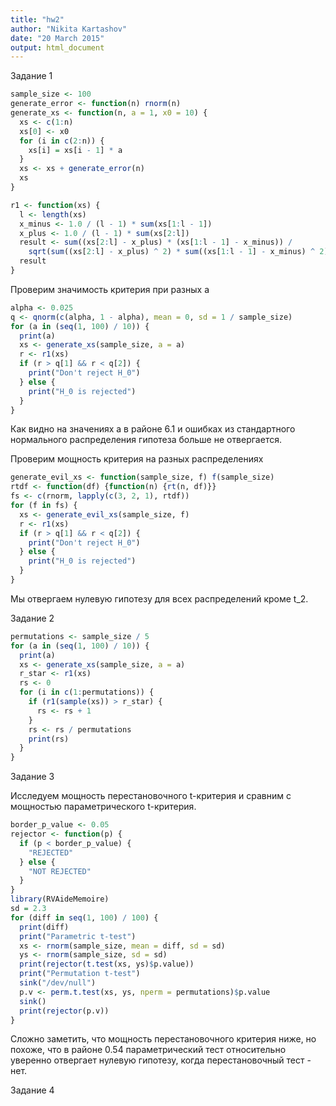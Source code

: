 ```yaml
---
title: "hw2"
author: "Nikita Kartashov"
date: "20 March 2015"
output: html_document
---
```


Задание 1

```r
sample_size <- 100
generate_error <- function(n) rnorm(n)
generate_xs <- function(n, a = 1, x0 = 10) {
  xs <- c(1:n)
  xs[0] <- x0
  for (i in c(2:n)) {
    xs[i] = xs[i - 1] * a
  }
  xs <- xs + generate_error(n)
  xs
}

r1 <- function(xs) {
  l <- length(xs)
  x_minus <- 1.0 / (l - 1) * sum(xs[1:l - 1])
  x_plus <- 1.0 / (l - 1) * sum(xs[2:l])
  result <- sum((xs[2:l] - x_plus) * (xs[1:l - 1] - x_minus)) / 
    sqrt(sum((xs[2:l] - x_plus) ^ 2) * sum((xs[1:l - 1] - x_minus) ^ 2))
  result
}
```

Проверим значимость критерия при разных a

```r
alpha <- 0.025
q <- qnorm(c(alpha, 1 - alpha), mean = 0, sd = 1 / sample_size)
for (a in (seq(1, 100) / 10)) {
  print(a)
  xs <- generate_xs(sample_size, a = a)
  r <- r1(xs)
  if (r > q[1] && r < q[2]) {
    print("Don't reject H_0")
  } else {
    print("H_0 is rejected")
  }
}
```

Как видно на значениях a в районе 6.1 и ошибках из стандартного нормального распределения гипотеза больше не отвергается.

Проверим мощность критерия на разных распределениях

```r
generate_evil_xs <- function(sample_size, f) f(sample_size)
rtdf <- function(df) {function(n) {rt(n, df)}}
fs <- c(rnorm, lapply(c(3, 2, 1), rtdf))
for (f in fs) {
  xs <- generate_evil_xs(sample_size, f)
  r <- r1(xs)
  if (r > q[1] && r < q[2]) {
    print("Don't reject H_0")
  } else {
    print("H_0 is rejected")
  }
}
```

Мы отвергаем нулевую гипотезу для всех распределений кроме t_2.

Задание 2

```r
permutations <- sample_size / 5
for (a in (seq(1, 100) / 10)) {
  print(a)
  xs <- generate_xs(sample_size, a = a)
  r_star <- r1(xs)
  rs <- 0
  for (i in c(1:permutations)) {
    if (r1(sample(xs)) > r_star) {
      rs <- rs + 1
    }
    rs <- rs / permutations
    print(rs)
  }
}
```

Задание 3

Исследуем мощность перестановочного t-критерия и сравним с мощностью параметрического t-критерия.

```r
border_p_value <- 0.05
rejector <- function(p) {
  if (p < border_p_value) {
    "REJECTED"
  } else {
    "NOT REJECTED"
  }
}
library(RVAideMemoire)
sd = 2.3
for (diff in seq(1, 100) / 100) {
  print(diff)
  print("Parametric t-test")
  xs <- rnorm(sample_size, mean = diff, sd = sd)
  ys <- rnorm(sample_size, sd = sd)
  print(rejector(t.test(xs, ys)$p.value))
  print("Permutation t-test")
  sink("/dev/null")
  p.v <- perm.t.test(xs, ys, nperm = permutations)$p.value
  sink()
  print(rejector(p.v))
}
```

Сложно заметить, что мощность перестановочного критерия ниже, но похоже, что в районе 0.54 параметрический тест относительно уверенно отвергает нулевую гипотезу, когда перестановочный тест - нет.

Задание 4

```r

```